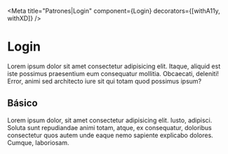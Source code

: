 <!-- Addons -->

<!-- Component -->


<Meta
  title="Patrones|Login"
  component={Login}
  decorators={[withA11y, withXD]} />


# Login

Lorem ipsum dolor sit amet consectetur adipisicing elit. Itaque, aliquid est iste possimus praesentium eum consequatur mollitia. Obcaecati, deleniti! Error, animi sed architecto iure sit qui totam quod possimus ipsum?

## Básico

Lorem ipsum dolor, sit amet consectetur adipisicing elit. Iusto, adipisci. Soluta sunt repudiandae animi totam, atque, ex consequatur, doloribus consectetur quos autem unde eaque nemo sapiente explicabo dolores. Cumque, laboriosam.

<Preview>
  <Story name="Básico">
    <Login onSubmit={action("onSubmit")} />
  </Story>
</Preview>



